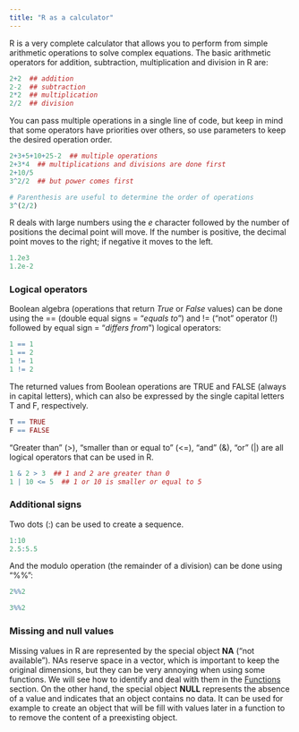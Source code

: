 ```yaml
---
title: "R as a calculator"
---
```


R is a very complete calculator that allows you to perform from simple arithmetic operations to solve complex equations. The basic arithmetic operators for addition, subtraction, multiplication and division in R are:

```r
2+2  ## addition
2-2  ## subtraction
2*2  ## multiplication
2/2  ## division

```

You can pass multiple operations in a single line of code, but keep in mind that some operators have priorities over others, so use parameters to keep the desired operation order.

```r
2+3+5+10+25-2  ## multiple operations
2+3*4  ## multiplications and divisions are done first
2+10/5
3^2/2  ## but power comes first

# Parenthesis are useful to determine the order of operations
3^(2/2)
```

R deals with large numbers using the *e* character followed by the number of positions the decimal point will move. If the number is positive, the decimal point moves to the right; if negative it moves to the left.

```r
1.2e3 
1.2e-2 
```

### Logical operators

Boolean algebra (operations that return *True* or *False* values) can be done using the == (double equal signs = "*equals to*") and != ("not" operator (!) followed by equal sign = "*differs from*") logical operators:

```r
1 == 1
1 == 2
1 != 1
1 != 2
```

The returned values from Boolean operations are TRUE and FALSE (always in capital letters), which can also be expressed by the single capital letters T and F, respectively.

```r
T == TRUE
F == FALSE
```

"Greater than" (>), "smaller than or equal to" (<=), "and" (&), "or" (|) are all logical operators that can be used in R.

```r
1 & 2 > 3  ## 1 and 2 are greater than 0
1 | 10 <= 5  ## 1 or 10 is smaller or equal to 5

```

### Additional signs

Two dots (:) can be used to create a sequence.
```r
1:10
2.5:5.5
```

And the modulo operation (the remainder of a division) can be done using "%%":

```r
2%%2

3%%2

```
### Missing and null values 

Missing values in R are represented by the special object **NA** ("not available"). NAs reserve space in a vector, which is important to keep the original dimensions, but they can be very annoying when using some functions. We will see how to identify and deal with them in the [Functions](functions.qmd) section. On the other hand, the special object **NULL** represents the absence of a value and indicates that an object contains no data. It can be used for example to create an object that will be fill with values later in a function to to remove the content of a preexisting object.
